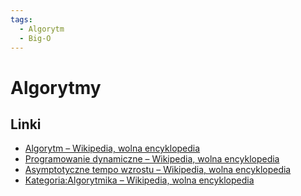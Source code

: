 ```yaml
---
tags:
  - Algorytm
  - Big-O
---
```


# Algorytmy

## Linki

- [Algorytm – Wikipedia, wolna encyklopedia](https://pl.wikipedia.org/wiki/Algorytm)
- [Programowanie dynamiczne – Wikipedia, wolna encyklopedia](https://pl.wikipedia.org/wiki/Programowanie_dynamiczne)
- [Asymptotyczne tempo wzrostu – Wikipedia, wolna encyklopedia](https://pl.wikipedia.org/wiki/Asymptotyczne_tempo_wzrostu)
- [Kategoria:Algorytmika – Wikipedia, wolna encyklopedia](https://pl.wikipedia.org/wiki/Kategoria:Algorytmika)
